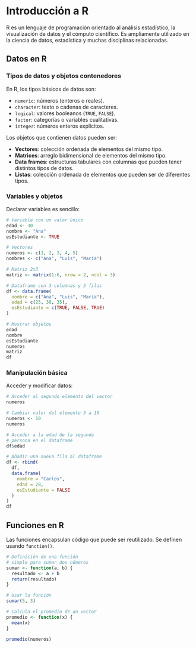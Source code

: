 \newpage

\twocolumn

# Introducción a R

R es un lenguaje de programación orientado al análisis estadístico, la visualización de datos y el cómputo científico. Es ampliamente utilizado en la ciencia de datos, estadística y muchas disciplinas relacionadas.

## Datos en R

### Tipos de datos y objetos contenedores

En R, los tipos básicos de datos son:

- `numeric`: números (enteros o reales).
- `character`: texto o cadenas de caracteres.
- `logical`: valores booleanos (`TRUE`, `FALSE`).
- `factor`: categorías o variables cualitativas.
- `integer`: números enteros explícitos.

Los objetos que contienen datos pueden ser:

- **Vectores**: colección ordenada de elementos del mismo tipo.
- **Matrices**: arreglo bidimensional de elementos del mismo tipo.
- **Data frames**: estructuras tabulares con columnas que pueden tener distintos tipos de datos.
- **Listas**: colección ordenada de elementos que pueden ser de diferentes tipos.

### Variables y objetos

Declarar variables es sencillo:

```r
# Variable con un valor único
edad <- 30
nombre <- "Ana"
esEstudiante <- TRUE

# Vectores
numeros <- c(1, 2, 3, 4, 5)
nombres <- c("Ana", "Luis", "María")

# Matriz 2x3
matriz <- matrix(1:6, nrow = 2, ncol = 3)

# Dataframe con 3 columnas y 3 filas
df <- data.frame(
  nombre = c("Ana", "Luis", "María"),
  edad = c(25, 30, 35),
  esEstudiante = c(TRUE, FALSE, TRUE)
)

# Mostrar objetos
edad
nombre
esEstudiante
numeros
matriz
df
```

### Manipulación básica

Acceder y modificar datos:

```r
# Acceder al segundo elemento del vector
numeros

# Cambiar valor del elemento 3 a 10
numeros <- 10
numeros

# Acceder a la edad de la segunda
# persona en el dataframe
df$edad

# Añadir una nueva fila al dataframe
df <- rbind(
  df,
  data.frame(
    nombre = "Carlos",
    edad = 28,
    esEstudiante = FALSE
  )
)
df
```

## Funciones en R

Las funciones encapsulan código que puede ser reutilizado. Se definen usando `function()`.

```r
# Definición de una función
# simple para sumar dos números
sumar <- function(a, b) {
  resultado <- a + b
  return(resultado)
}

# Usar la función
sumar(5, 3)

# Calcula el promedio de un vector
promedio <- function(x) {
  mean(x)
}

promedio(numeros)
```
